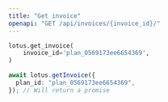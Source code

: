 ```yaml
---
title: "Get invoice"
openapi: "GET /api/invoices/{invoice_id}/"
---
```


<CodeGroup>

```py Python
lotus.get_invoice(
    invoice_id='plan_0569173ee6654369',
)
```

```ts Typescript
await lotus.getInvoice({
  plan_id: "plan_0569173ee6654369",
}); // Will return a promise
```

</CodeGroup>
